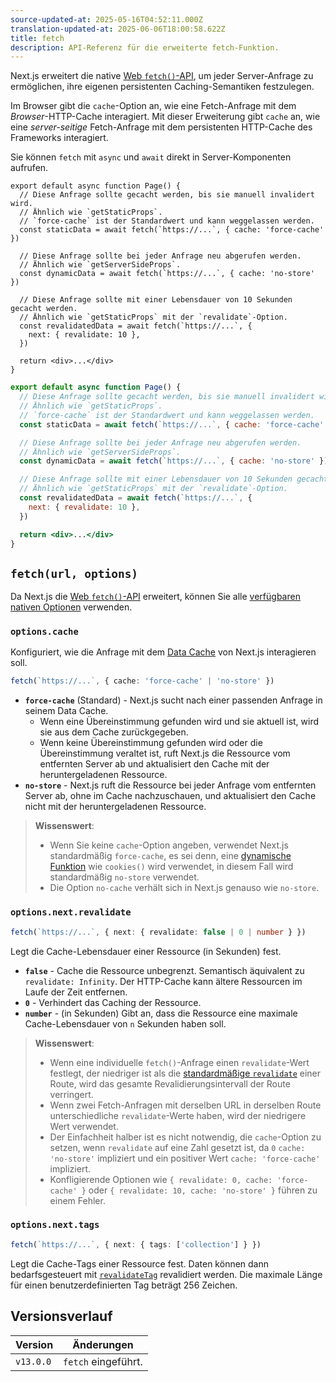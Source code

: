 ```yaml
---
source-updated-at: 2025-05-16T04:52:11.000Z
translation-updated-at: 2025-06-06T18:00:58.622Z
title: fetch
description: API-Referenz für die erweiterte fetch-Funktion.
---
```


Next.js erweitert die native [Web `fetch()`-API](https://developer.mozilla.org/docs/Web/API/Fetch_API), um jeder Server-Anfrage zu ermöglichen, ihre eigenen persistenten Caching-Semantiken festzulegen.

Im Browser gibt die `cache`-Option an, wie eine Fetch-Anfrage mit dem _Browser_-HTTP-Cache interagiert. Mit dieser Erweiterung gibt `cache` an, wie eine _server-seitige_ Fetch-Anfrage mit dem persistenten HTTP-Cache des Frameworks interagiert.

Sie können `fetch` mit `async` und `await` direkt in Server-Komponenten aufrufen.

```tsx filename="app/page.tsx" switcher
export default async function Page() {
  // Diese Anfrage sollte gecacht werden, bis sie manuell invalidert wird.
  // Ähnlich wie `getStaticProps`.
  // `force-cache` ist der Standardwert und kann weggelassen werden.
  const staticData = await fetch(`https://...`, { cache: 'force-cache' })

  // Diese Anfrage sollte bei jeder Anfrage neu abgerufen werden.
  // Ähnlich wie `getServerSideProps`.
  const dynamicData = await fetch(`https://...`, { cache: 'no-store' })

  // Diese Anfrage sollte mit einer Lebensdauer von 10 Sekunden gecacht werden.
  // Ähnlich wie `getStaticProps` mit der `revalidate`-Option.
  const revalidatedData = await fetch(`https://...`, {
    next: { revalidate: 10 },
  })

  return <div>...</div>
}
```

```jsx filename="app/page.js" switcher
export default async function Page() {
  // Diese Anfrage sollte gecacht werden, bis sie manuell invalidert wird.
  // Ähnlich wie `getStaticProps`.
  // `force-cache` ist der Standardwert und kann weggelassen werden.
  const staticData = await fetch(`https://...`, { cache: 'force-cache' })

  // Diese Anfrage sollte bei jeder Anfrage neu abgerufen werden.
  // Ähnlich wie `getServerSideProps`.
  const dynamicData = await fetch(`https://...`, { cache: 'no-store' })

  // Diese Anfrage sollte mit einer Lebensdauer von 10 Sekunden gecacht werden.
  // Ähnlich wie `getStaticProps` mit der `revalidate`-Option.
  const revalidatedData = await fetch(`https://...`, {
    next: { revalidate: 10 },
  })

  return <div>...</div>
}
```

## `fetch(url, options)`

Da Next.js die [Web `fetch()`-API](https://developer.mozilla.org/docs/Web/API/Fetch_API) erweitert, können Sie alle [verfügbaren nativen Optionen](https://developer.mozilla.org/docs/Web/API/fetch#parameters) verwenden.

### `options.cache`

Konfiguriert, wie die Anfrage mit dem [Data Cache](/docs/app/building-your-application/caching#data-cache) von Next.js interagieren soll.

```ts
fetch(`https://...`, { cache: 'force-cache' | 'no-store' })
```

- **`force-cache`** (Standard) - Next.js sucht nach einer passenden Anfrage in seinem Data Cache.
  - Wenn eine Übereinstimmung gefunden wird und sie aktuell ist, wird sie aus dem Cache zurückgegeben.
  - Wenn keine Übereinstimmung gefunden wird oder die Übereinstimmung veraltet ist, ruft Next.js die Ressource vom entfernten Server ab und aktualisiert den Cache mit der heruntergeladenen Ressource.
- **`no-store`** - Next.js ruft die Ressource bei jeder Anfrage vom entfernten Server ab, ohne im Cache nachzuschauen, und aktualisiert den Cache nicht mit der heruntergeladenen Ressource.

> **Wissenswert**:
>
> - Wenn Sie keine `cache`-Option angeben, verwendet Next.js standardmäßig `force-cache`, es sei denn, eine [dynamische Funktion](/docs/app/building-your-application/rendering/server-components#server-rendering-strategies#dynamic-functions) wie `cookies()` wird verwendet, in diesem Fall wird standardmäßig `no-store` verwendet.
> - Die Option `no-cache` verhält sich in Next.js genauso wie `no-store`.

### `options.next.revalidate`

```ts
fetch(`https://...`, { next: { revalidate: false | 0 | number } })
```

Legt die Cache-Lebensdauer einer Ressource (in Sekunden) fest.

- **`false`** - Cache die Ressource unbegrenzt. Semantisch äquivalent zu `revalidate: Infinity`. Der HTTP-Cache kann ältere Ressourcen im Laufe der Zeit entfernen.
- **`0`** - Verhindert das Caching der Ressource.
- **`number`** - (in Sekunden) Gibt an, dass die Ressource eine maximale Cache-Lebensdauer von `n` Sekunden haben soll.

> **Wissenswert**:
>
> - Wenn eine individuelle `fetch()`-Anfrage einen `revalidate`-Wert festlegt, der niedriger ist als die [standardmäßige `revalidate`](/docs/app/api-reference/file-conventions/route-segment-config#revalidate) einer Route, wird das gesamte Revalidierungsintervall der Route verringert.
> - Wenn zwei Fetch-Anfragen mit derselben URL in derselben Route unterschiedliche `revalidate`-Werte haben, wird der niedrigere Wert verwendet.
> - Der Einfachheit halber ist es nicht notwendig, die `cache`-Option zu setzen, wenn `revalidate` auf eine Zahl gesetzt ist, da `0` `cache: 'no-store'` impliziert und ein positiver Wert `cache: 'force-cache'` impliziert.
> - Konfligierende Optionen wie `{ revalidate: 0, cache: 'force-cache' }` oder `{ revalidate: 10, cache: 'no-store' }` führen zu einem Fehler.

### `options.next.tags`

```ts
fetch(`https://...`, { next: { tags: ['collection'] } })
```

Legt die Cache-Tags einer Ressource fest. Daten können dann bedarfsgesteuert mit [`revalidateTag`](https://nextjs.org/docs/app/api-reference/functions/revalidateTag) revalidiert werden. Die maximale Länge für einen benutzerdefinierten Tag beträgt 256 Zeichen.

## Versionsverlauf

| Version   | Änderungen             |
| --------- | --------------------- |
| `v13.0.0` | `fetch` eingeführt.   |